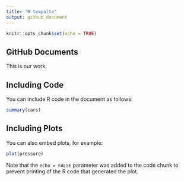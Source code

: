 ```yaml
---
title: "R tempalte"
output: github_document
---
```


```r
knitr::opts_chunk$set(echo = TRUE)
```

## GitHub Documents

This is our work

## Including Code

You can include R code in the document as follows:

```r
summary(cars)
```

## Including Plots

You can also embed plots, for example:

```r
plot(pressure)
```

Note that the `echo = FALSE` parameter was added to the code chunk to prevent printing of the R code that generated the plot.
